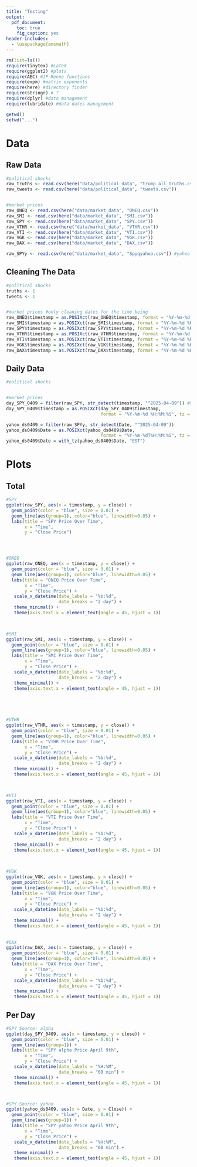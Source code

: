 ```yaml
---
title: "Testing"
output:
  pdf_document: 
    toc: true
    fig_caption: yes
header-includes:
  - \usepackage{amsmath}
---
```

\newpage

```r
rm(list=ls())
require(tinytex) #LaTeX
require(ggplot2) #plots
require(AEC) #JP-Renne functions
require(expm) #matrix exponents
require(here) #directory finder
require(stringr) # ?
require(dplyr) #data management
require(lubridate) #data dates management

getwd()
setwd("...")
```

# Data 

## Raw Data
```r

#political shocks
raw_truths <- read.csv(here("data/political_data", "trump_all_truths.csv"))
raw_tweets <- read.csv(here("data/political_data", "tweets.csv"))


#market prices
raw_ONEQ <- read.csv(here("data/market_data", "ONEQ.csv"))
raw_SMI <- read.csv(here("data/market_data", "SMI.csv"))
raw_SPY <- read.csv(here("data/market_data", "SPY.csv")) 
raw_VTHR <- read.csv(here("data/market_data", "VTHR.csv"))
raw_VTI <- read.csv(here("data/market_data", "VTI.csv"))
raw_VGK <- read.csv(here("data/market_data", "VGK.csv"))
raw_DAX <- read.csv(here("data/market_data", "DAX.csv"))

raw_SPYy <- read.csv(here("data/market_data", "Spyqyahoo.csv")) #yahoo

```

## Cleaning The Data
```r

#political shocks
truths <- 1
tweets <- 1


#market prices #only cleaning dates for the time being
raw_ONEQ$timestamp = as.POSIXct(raw_ONEQ$timestamp, format = "%Y-%m-%d %H:%M:%S", tz = "EST")
raw_SMI$timestamp = as.POSIXct(raw_SMI$timestamp, format = "%Y-%m-%d %H:%M:%S", tz = "EST")
raw_SPY$timestamp = as.POSIXct(raw_SPY$timestamp, format = "%Y-%m-%d %H:%M:%S", tz = "EST")
raw_VTHR$timestamp = as.POSIXct(raw_VTHR$timestamp, format = "%Y-%m-%d %H:%M:%S", tz = "EST")
raw_VTI$timestamp = as.POSIXct(raw_VTI$timestamp, format = "%Y-%m-%d %H:%M:%S", tz = "EST")
raw_VGK$timestamp = as.POSIXct(raw_VGK$timestamp, format = "%Y-%m-%d %H:%M:%S", tz = "UCT")
raw_DAX$timestamp = as.POSIXct(raw_DAX$timestamp, format = "%Y-%m-%d %H:%M:%S", tz = "UCT")

```

## Daily Data
```r

#political shocks


#market prices
day_SPY_0409 = filter(raw_SPY, str_detect(timestamp, "^2025-04-09")) #9th of april
day_SPY_0409$timestamp = as.POSIXct(day_SPY_0409$timestamp, 
                                    format = "%Y-%m-%d %H:%M:%S", tz = "EST")

yahoo_ds0409 = filter(raw_SPYy, str_detect(Date, "^2025-04-09"))
yahoo_ds0409$Date = as.POSIXct(yahoo_ds0409$Date, 
                                    format = "%Y-%m-%dT%H:%M:%S", tz = "UTC")
yahoo_ds0409$Date = with_tz(yahoo_ds0409$Date, "EST")

```


# Plots

## Total 
```r

#SPY
ggplot(raw_SPY, aes(x = timestamp, y = close)) +
  geom_point(color = "blue", size = 0.01) +
  geom_line(aes(group=1), color="blue", linewidth=0.05) +
  labs(title = "SPY Price Over Time",
       x = "Time",
       y = "Close Price") 




#ONEQ
ggplot(raw_ONEQ, aes(x = timestamp, y = close)) +
  geom_point(color = "blue", size = 0.01) +
  geom_line(aes(group=1), color="blue", linewidth=0.05) +
  labs(title = "ONEQ Price Over Time",
       x = "Time",
       y = "Close Price") +
   scale_x_datetime(date_labels = "%b:%d",  
                    date_breaks = "2 day") +
   theme_minimal() +
   theme(axis.text.x = element_text(angle = 45, hjust = 1))
   


#SMI
ggplot(raw_SMI, aes(x = timestamp, y = close)) +
  geom_point(color = "blue", size = 0.01) +
  geom_line(aes(group=1), color="blue", linewidth=0.05) +
  labs(title = "SMI Price Over Time",
       x = "Time",
       y = "Close Price") +
   scale_x_datetime(date_labels = "%b:%d",  
                    date_breaks = "2 day") +
   theme_minimal() +
   theme(axis.text.x = element_text(angle = 45, hjust = 1))
   




#VTHR
ggplot(raw_VTHR, aes(x = timestamp, y = close)) +
  geom_point(color = "blue", size = 0.01) +
  geom_line(aes(group=1), color="blue", linewidth=0.05) +
  labs(title = "VTHR Price Over Time",
       x = "Time",
       y = "Close Price") +
   scale_x_datetime(date_labels = "%b:%d",  
                    date_breaks = "2 day") +
   theme_minimal() +
   theme(axis.text.x = element_text(angle = 45, hjust = 1))
   


#VTI
ggplot(raw_VTI, aes(x = timestamp, y = close)) +
  geom_point(color = "blue", size = 0.01) +
  geom_line(aes(group=1), color="blue", linewidth=0.05) +
  labs(title = "VTI Price Over Time",
       x = "Time",
       y = "Close Price") +
   scale_x_datetime(date_labels = "%b:%d",  
                    date_breaks = "2 day") +
   theme_minimal() +
   theme(axis.text.x = element_text(angle = 45, hjust = 1))
   

   
#VGK
ggplot(raw_VGK, aes(x = timestamp, y = close)) +
  geom_point(color = "blue", size = 0.01) +
  geom_line(aes(group=1), color="blue", linewidth=0.05) +
  labs(title = "VGK Price Over Time",
       x = "Time",
       y = "Close Price") +
   scale_x_datetime(date_labels = "%b:%d",  
                    date_breaks = "2 day") +
   theme_minimal() +
   theme(axis.text.x = element_text(angle = 45, hjust = 1))
   
   
#DAX
ggplot(raw_DAX, aes(x = timestamp, y = close)) +
  geom_point(color = "blue", size = 0.01) +
  geom_line(aes(group=1), color="blue", linewidth=0.05) +
  labs(title = "DAX Price Over Time",
       x = "Time",
       y = "Close Price") +
   scale_x_datetime(date_labels = "%b:%d",  
                    date_breaks = "2 day") +
   theme_minimal() +
   theme(axis.text.x = element_text(angle = 45, hjust = 1))


```


## Per Day
```r

#SPY Source: alpha
ggplot(day_SPY_0409, aes(x = timestamp, y = close)) +
  geom_point(color = "blue", size = 0.01) +
  geom_line(aes(group=1)) +
  labs(title = "SPY alpha Price April 9th",
       x = "Time",
       y = "Close Price") +
   scale_x_datetime(date_labels = "%H:%M",  
                    date_breaks = "60 min") +
   theme_minimal() +
   theme(axis.text.x = element_text(angle = 45, hjust = 1))



#SPY Source: yahoo
ggplot(yahoo_ds0409, aes(x = Date, y = Close)) +
  geom_point(color = "blue", size = 0.01) +
  geom_line(aes(group=1)) +
  labs(title = "SPY yahoo Price April 9th",
       x = "Time",
       y = "Close Price") +
   scale_x_datetime(date_labels = "%H:%M",  
                    date_breaks = "60 min") +
   theme_minimal() +
   theme(axis.text.x = element_text(angle = 45, hjust = 1))



```








































